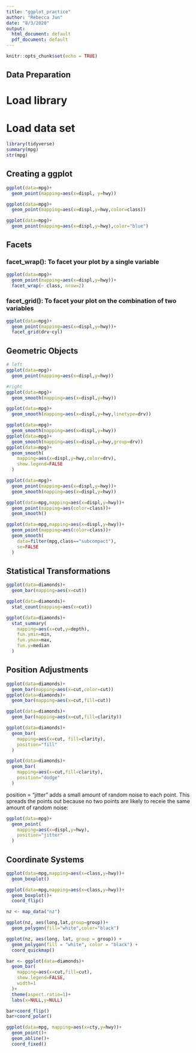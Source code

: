 ```yaml
---
title: "ggplot_practice"
author: "Rebecca Jun"
date: "8/3/2020"
output:
  html_document: default
  pdf_document: default
---
```


```r
knitr::opts_chunk$set(echo = TRUE)
```

## Data Preparation
# Load library
# Load data set

```r
library(tidyverse)
summary(mpg)
str(mpg)
```

## Creating a ggplot

```r
ggplot(data=mpg)+
  geom_point(mapping=aes(x=displ, y=hwy))
```


```r
ggplot(data=mpg)+
  geom_point(mapping=aes(x=displ,y=hwy,color=class))
```

```r
ggplot(data=mpg)+
  geom_point(mapping=aes(x=displ,y=hwy),color="blue")
```

## Facets
### facet_wrap(): To facet your plot by a single variable
```r
ggplot(data=mpg)+
  geom_point(mapping=aes(x=displ,y=hwy))+
  facet_wrap(~ class, nrow=2)
```

### facet_grid(): To facet your plot on the combination of two variables
```r
ggplot(data=mpg)+
  geom_point(mapping=aes(x=displ,y=hwy))+
  facet_grid(drv~cyl)
```

## Geometric Objects
```r
# left
ggplot(data=mpg)+
  geom_point(mapping=aes(x=displ,y=hwy))

#right
ggplot(data=mpg)+
  geom_smooth(mapping=aes(x=displ,y=hwy))
```

```r
ggplot(data=mpg)+
  geom_smooth(mapping=aes(x=displ,y=hwy,linetype=drv))
```

```r
ggplot(data=mpg)+
  geom_smooth(mapping=aes(x=displ,y=hwy))
ggplot(data=mpg)+
  geom_smooth(mapping=aes(x=displ,y=hwy,group=drv))
ggplot(data=mpg)+
  geom_smooth(
    mapping=aes(x=displ,y=hwy,color=drv),
    show.legend=FALSE
  )
```

```r
ggplot(data=mpg)+
  geom_point(mapping=aes(x=displ,y=hwy))+
  geom_smooth(mapping=aes(x=displ,y=hwy))
```

```r
ggplot(data=mpg,mapping=aes(x=displ,y=hwy))+
  geom_point(mapping=aes(color=class))+
  geom_smooth()
```

```r
ggplot(data=mpg,mapping=aes(x=displ,y=hwy))+
  geom_point(mapping=aes(color=class))+
  geom_smooth(
    data=filter(mpg,class=="subcompact"),
    se=FALSE
  )
```

## Statistical Transformations
```r
ggplot(data=diamonds)+
  geom_bar(mapping=aes(x=cut))

ggplot(data=diamonds)+
  stat_count(mapping=aes(x=cut))
```

```r
ggplot(data=diamonds)+
  stat_summary(
    mapping=aes(x=cut,y=depth),
    fun.ymin=min,
    fun.ymax=max,
    fun.y=median
  )
```

## Position Adjustments
```r
ggplot(data=diamonds)+
  geom_bar(mapping=aes(x=cut,color=cut))
ggplot(data=diamonds)+
  geom_bar(mapping=aes(x=cut,fill=cut))
```

```r
ggplot(data=diamonds)+
  geom_bar(mapping=aes(x=cut,fill=clarity))
```

```r
ggplot(data=diamonds)+
  geom_bar(
    mapping=aes(x=cut, fill=clarity),
    position="fill"
  )
```

```r
ggplot(data=diamonds)+
  geom_bar(
    mapping=aes(x=cut,fill=clarity),
    position="dodge"
  )
```

position = "jitter" adds a small amount of random noise to each point. This spreads the points out because no two points are likely to receie the same amount of random noise:
```r
ggplot(data=mpg)+
  geom_point(
    mapping=aes(x=displ,y=hwy),
    position="jitter"
  )
```

## Coordinate Systems
```r
ggplot(data=mpg,mapping=aes(x=class,y=hwy))+
  geom_boxplot()

ggplot(data=mpg,mapping=aes(x=class,y=hwy))+
  geom_boxplot()+
  coord_flip()
```

```r
nz <- map_data("nz")

ggplot(nz, aes(long,lat,group=group))+
  geom_polygon(fill="white",color="black")

ggplot(nz, aes(long, lat, group = group)) +
  geom_polygon(fill = "white", color = "black") +
  coord_quickmap()
```

```r
bar <- ggplot(data=diamonds)+
  geom_bar(
    mapping=aes(x=cut,fill=cut),
    show.legend=FALSE,
    width=1
  )+
  theme(aspect.ratio=1)+
  labs(x=NULL,y=NULL)

bar+coord_flip()
bar+coord_polar()
```

```r
ggplot(data=mpg, mapping=aes(x=cty,y=hwy))+
  geom_point()+
  geom_abline()+
  coord_fixed()
```

